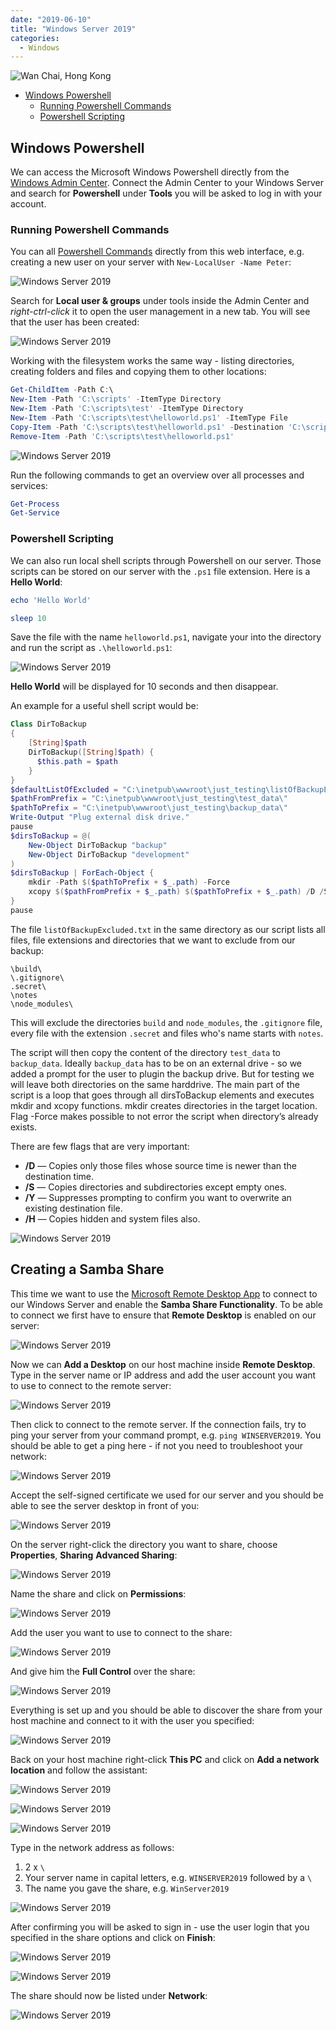 ```yaml
---
date: "2019-06-10"
title: "Windows Server 2019"
categories:
  - Windows
---
```


![Wan Chai, Hong Kong](./photo-fd6d_gj62544ethg4_d.jpg)



<!-- TOC -->

- [Windows Powershell](#windows-powershell)
  - [Running Powershell Commands](#running-powershell-commands)
  - [Powershell Scripting](#powershell-scripting)

<!-- /TOC -->




## Windows Powershell

We can access the Microsoft Windows Powershell directly from the [Windows Admin Center](/getting-started-with-windows-server-2019#windows-admin-center). Connect the Admin Center to your Windows Server and search for __Powershell__ under __Tools__ you will be asked to log in with your account.


### Running Powershell Commands

You can all [Powershell Commands](https://devblogs.microsoft.com/scripting/table-of-basic-powershell-commands/) directly from this web interface, e.g. creating a new user on your server with `New-LocalUser -Name Peter`:



![Windows Server 2019](./Windows_Server_2019_01.png)


Search for __Local user & groups__ under tools inside the Admin Center and _right-ctrl-click_ it to open the user management in a new tab. You will see that the user has been created:



![Windows Server 2019](./Windows_Server_2019_02.png)


Working with the filesystem works the same way - listing directories, creating folders and files and copying them to other locations:


```powershell
Get-ChildItem -Path C:\
New-Item -Path 'C:\scripts' -ItemType Directory
New-Item -Path 'C:\scripts\test' -ItemType Directory
New-Item -Path 'C:\scripts\test\helloworld.ps1' -ItemType File
Copy-Item -Path 'C:\scripts\test\helloworld.ps1' -Destination 'C:\scripts\hello.ps1'
Remove-Item -Path 'C:\scripts\test\helloworld.ps1'
```



![Windows Server 2019](./Windows_Server_2019_03.png)


Run the following commands to get an overview over all processes and services:

```powershell
Get-Process
Get-Service
```



### Powershell Scripting

We can also run local shell scripts through Powershell on our server. Those scripts can be stored on our server with the `.ps1` file extension. Here is a __Hello World__:


```powershell
echo 'Hello World'

sleep 10
```


Save the file with the name `helloworld.ps1`, navigate your into the directory and run the script as `.\helloworld.ps1`:


![Windows Server 2019](./Windows_Server_2019_04.png)


__Hello World__ will be displayed for 10 seconds and then disappear.


An example for a useful shell script would be:


```powershell
Class DirToBackup
{
    [String]$path
    DirToBackup([String]$path) {
      $this.path = $path
    }
}
$defaultListOfExcluded = "C:\inetpub\wwwroot\just_testing\listOfBackupExcluded.txt"
$pathFromPrefix = "C:\inetpub\wwwroot\just_testing\test_data\"
$pathToPrefix = "C:\inetpub\wwwroot\just_testing\backup_data\"
Write-Output "Plug external disk drive."
pause
$dirsToBackup = @(
    New-Object DirToBackup "backup"
    New-Object DirToBackup "development"
)
$dirsToBackup | ForEach-Object {
    mkdir -Path $($pathToPrefix + $_.path) -Force
    xcopy $($pathFromPrefix + $_.path) $($pathToPrefix + $_.path) /D /S /Y /H /EXCLUDE:$defaultListOfExcluded
}
pause
```


The file `listOfBackupExcluded.txt` in the same directory as our script lists all files, file extensions and directories that we want to exclude from our backup:


```
\build\
\.gitignore\
.secret\
\notes
\node_modules\
```

This will exclude the directories `build` and `node_modules`, the `.gitignore` file, every file with the extension `.secret` and files who's name starts with `notes`.


The script will then copy the content of the directory `test_data` to `backup_data`. Ideally `backup_data` has to be on an external drive - so we added a prompt for the user to plugin the backup drive. But for testing we will leave both directories on the same harddrive. The main part of the script is a loop that goes through all dirsToBackup elements and executes mkdir and xcopy functions. mkdir creates directories in the target location. Flag -Force makes possible to not error the script when directory’s already exists.


There are few flags that are very important:


* __/D__ — Copies only those files whose source time is newer than the destination time.
* __/S__ — Copies directories and subdirectories except empty ones.
* __/Y__ — Suppresses prompting to confirm you want to overwrite an
existing destination file.
* __/H__ — Copies hidden and system files also.





![Windows Server 2019](./Windows_Server_2019_05.png)



## Creating a Samba Share


This time we want to use the [Microsoft Remote Desktop App](https://www.microsoft.com/en-us/p/microsoft-remote-desktop/9wzdncrfj3ps) to connect to our Windows Server and enable the __Samba Share Functionality__. To be able to connect we first have to ensure that __Remote Desktop__ is enabled on our server:



![Windows Server 2019](./Windows_Server_2019_06.png)



Now we can __Add a Desktop__ on our host machine inside __Remote Desktop__. Type in the server name or IP address and add the user account you want to use to connect to the remote server:


![Windows Server 2019](./Windows_Server_2019_07.png)


Then click to connect to the remote server. If the connection fails, try to ping your server from your command prompt, e.g. `ping WINSERVER2019`. You should be able to get a ping here - if not you need to troubleshoot your network:


![Windows Server 2019](./Windows_Server_2019_08.png)



Accept the self-signed certificate we used for our server and you should be able to see the server desktop in front of you:



![Windows Server 2019](./Windows_Server_2019_10.png)


On the server right-click the directory you want to share, choose __Properties__, __Sharing__ __Advanced Sharing__:


![Windows Server 2019](./Windows_Server_2019_11.png)


Name the share and click on __Permissions__:


![Windows Server 2019](./Windows_Server_2019_12.png)


Add the user you want to use to connect to the share:


![Windows Server 2019](./Windows_Server_2019_13.png)


And give him the __Full Control__ over the share:


![Windows Server 2019](./Windows_Server_2019_14.png)


Everything is set up and you should be able to discover the share from your host machine and connect to it with the user you specified:


![Windows Server 2019](./Windows_Server_2019_15.png)


Back on your host machine right-click __This PC__ and click on __Add a network location__ and follow the assistant:


![Windows Server 2019](./Windows_Server_2019_16.png)

![Windows Server 2019](./Windows_Server_2019_17.png)

![Windows Server 2019](./Windows_Server_2019_18.png)


Type in the network address as follows:

1. 2 x `\`
2. Your server name in capital letters, e.g. `WINSERVER2019` followed by a `\`
3. The name you gave the share, e.g. `WinServer2019`


![Windows Server 2019](./Windows_Server_2019_19.png)


After confirming you will be asked to sign in - use the user login that you specified in the share options and click on __Finish__:


![Windows Server 2019](./Windows_Server_2019_20.png)

![Windows Server 2019](./Windows_Server_2019_21.png)


The share should now be listed under __Network__:


![Windows Server 2019](./Windows_Server_2019_22.png)